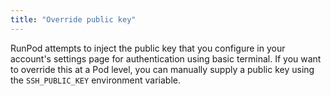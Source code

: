 ```yaml
---
title: "Override public key"
---
```


RunPod attempts to inject the public key that you configure in your account's settings page for authentication using basic terminal. If you want to override this at a Pod level, you can manually supply a public key using the `SSH_PUBLIC_KEY` environment variable.
